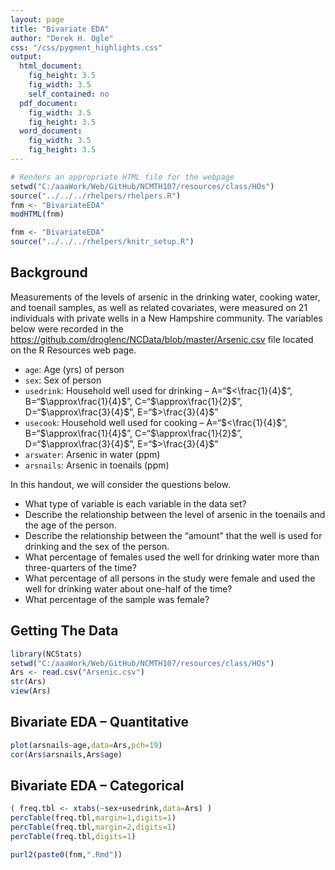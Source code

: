 ```yaml
---
layout: page
title: "Bivariate EDA"
author: "Derek H. Ogle"
css: "/css/pygment_highlights.css"
output:
  html_document:
    fig_height: 3.5
    fig_width: 3.5
    self_contained: no
  pdf_document:
    fig_width: 3.5
    fig_height: 3.5
  word_document:
    fig_width: 3.5
    fig_height: 3.5
---
```


```r
# Renders an appropriate HTML file for the webpage
setwd("C:/aaaWork/Web/GitHub/NCMTH107/resources/class/HOs")
source("../../../rhelpers/rhelpers.R")
fnm <- "BivariateEDA"
modHTML(fnm)
```

```r
fnm <- "BivariateEDA"
source("../../../rhelpers/knitr_setup.R")
```

## Background
Measurements of the levels of arsenic in the drinking water, cooking water, and toenail samples, as well as related covariates, were measured on 21 individuals with private wells in a New Hampshire community.  The variables below were recorded in the [https://github.com/droglenc/NCData/blob/master/Arsenic.csv](Arsenic.csv) file located on the R Resources web page.

* `age`: Age (yrs) of person
* `sex`: Sex of person
* `usedrink`: Household well used for drinking -- A="$<\frac{1}{4}$", B="$\approx\frac{1}{4}$",  C="$\approx\frac{1}{2}$",  D="$\approx\frac{3}{4}$",  E="$>\frac{3}{4}$"
* `usecook`: Household well used for cooking -- A="$<\frac{1}{4}$", B="$\approx\frac{1}{4}$",  C="$\approx\frac{1}{2}$",  D="$\approx\frac{3}{4}$",  E="$>\frac{3}{4}$"
* `arswater`: Arsenic in water (ppm)
* `arsnails`: Arsenic in toenails (ppm)

In this handout, we will consider the questions below.

* What type of variable is each variable in the data set?
* Describe the relationship between the level of arsenic in the toenails and the age of the person.
* Describe the relationship between the "amount" that the well is used for drinking and the sex of the person.
* What percentage of females used the well for drinking water more than three-quarters of the time?
* What percentage of all persons in the study were female and used the well for drinking water about one-half of the time?
* What percentage of the sample was female?

## Getting The Data
```r
library(NCStats)
setwd("C:/aaaWork/Web/GitHub/NCMTH107/resources/class/HOs")
Ars <- read.csv("Arsenic.csv")
str(Ars)
view(Ars)
```

## Bivariate EDA -- Quantitative
```r
plot(arsnails~age,data=Ars,pch=19)
cor(Ars$arsnails,Ars$age)
```

## Bivariate EDA -- Categorical
```r
( freq.tbl <- xtabs(~sex+usedrink,data=Ars) )
percTable(freq.tbl,margin=1,digits=1)
percTable(freq.tbl,margin=2,digits=1)
percTable(freq.tbl,digits=1)
```

```r
purl2(paste0(fnm,".Rmd"))
```

